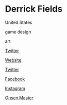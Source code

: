 # Derrick Fields

<Location>

United States

</Location>



<Skills>

game design

art

</Skills>

<Personal>

[Twitter](https://twitter.com/WakingOni)

</Personal>

<Business>

[Website](https://www.wakingoni.com)

[Twitter](https://twitter.com/WakingOni)

[Facebook](https://www.facebook.com/wakingoni)

[Instagram](https://instagram.com/WakingOni)

</Business>



<Games>

[Onsen Master](https://www.onsenmaster.com/)

</Games>
